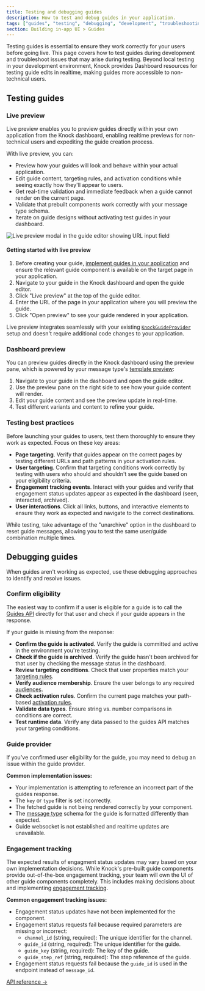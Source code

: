 ```yaml
---
title: Testing and debugging guides
description: How to test and debug guides in your application.
tags: ["guides", "testing", "debugging", "development", "troubleshooting"]
section: Building in-app UI > Guides
---
```


Testing guides is essential to ensure they work correctly for your users before going live. This page covers how to test guides during development and troubleshoot issues that may arise during testing. Beyond local testing in your development environment, Knock provides Dashboard resources for testing guide edits in realtime, making guides more accessible to non-technical users.

## Testing guides

### Live preview

<Callout
  type="alert"
  title="Note:"
  text="You must be on @knocklabs/react version 0.8.0 or higher in order to use live preview. Older SDK versions do not have this capability."
/>

Live preview enables you to preview guides directly within your own application from the Knock dashboard, enabling realtime previews for non-technical users and expediting the guide creation process.

With live preview, you can:

- Preview how your guides will look and behave within your actual application.
- Edit guide content, targeting rules, and activation conditions while seeing exactly how they'll appear to users.
- Get real-time validation and immediate feedback when a guide cannot render on the current page.
- Validate that prebuilt components work correctly with your message type schema.
- Iterate on guide designs without activating test guides in your dashboard.

<Image
  src="/images/in-app-ui/GuidesLivePreview.png"
  alt="Live preview modal in the guide editor showing URL input field"
  width={1200}
  height={600}
  className="rounded-md mx-auto border border-gray-200"
/>

#### Getting started with live preview

1. Before creating your guide, [implement guides in your application](/in-app-ui/guides/render-guides) and ensure the relevant guide component is available on the target page in your application.
2. Navigate to your guide in the Knock dashboard and open the guide editor.
3. Click "Live preview" at the top of the guide editor.
4. Enter the URL of the page in your application where you will preview the guide.
5. Click "Open preview" to see your guide rendered in your application.

Live preview integrates seamlessly with your existing [`KnockGuideProvider`](/in-app-ui/guides/render-guides) setup and doesn't require additional code changes to your application.

<Callout
  type="info"
  title="Authentication required?"
  text="If your target preview page requires authentication, make sure you're logged in to your application before attempting to use live preview."
/>

### Dashboard preview

You can preview guides directly in the Knock dashboard using the preview pane, which is powered by your message type's [template preview](/in-app-ui/react/sdk/components/knock-guide-provider):

1. Navigate to your guide in the dashboard and open the guide editor.
2. Use the preview pane on the right side to see how your guide content will render.
3. Edit your guide content and see the preview update in real-time.
4. Test different variants and content to refine your guide.

<Callout
  type="warning"
  title="Keep template code aligned."
  text="To ensure consistency between the dashboard's template preview and the guide component in your application, keep your message type's template preview code aligned with your component code. We recommend using live preview to ensure your actual code renders your guide schema as expected."
/>

### Testing best practices

Before launching your guides to users, test them thoroughly to ensure they work as expected. Focus on these key areas:

- **Page targeting**. Verify that guides appear on the correct pages by testing different URLs and path patterns in your activation rules.
- **User targeting**. Confirm that targeting conditions work correctly by testing with users who should and shouldn't see the guide based on your eligibility criteria.
- **Engagement tracking events**. Interact with your guides and verify that engagement status updates appear as expected in the dashboard (seen, interacted, archived).
- **User interactions**. Click all links, buttons, and interactive elements to ensure they work as expected and navigate to the correct destinations.

While testing, take advantage of the "unarchive" option in the dashboard to reset guide messages, allowing you to test the same user/guide combination multiple times.

## Debugging guides

When guides aren't working as expected, use these debugging approaches to identify and resolve issues.

### Confirm eligibility

The easiest way to confirm if a user is eligible for a guide is to call the [Guides API](/api-reference/users/guides) directly for that user and check if your guide appears in the response.

If your guide is missing from the response:

- **Confirm the guide is activated**. Verify the guide is committed and active in the environment you're testing.
- **Check if the guide is archived**. Verify the guide hasn't been archived for that user by checking the message status in the dashboard.
- **Review targeting conditions**. Check that user properties match your [targeting rules](/in-app-ui/guides/create-guides#targeting).
- **Verify audience membership**. Ensure the user belongs to any required [audiences](/concepts/audiences).
- **Check activation rules**. Confirm the current page matches your path-based [activation rules](/in-app-ui/guides/create-guides#activation).
- **Validate data types**. Ensure string vs. number comparisons in conditions are correct.
- **Test runtime data**. Verify any data passed to the guides API matches your targeting conditions.

### Guide provider

If you've confirmed user eligibility for the guide, you may need to debug an issue within the guide provider.

**Common implementation issues:**

- Your implementation is attempting to reference an incorrect part of the guides response.
- The `key` or `type` filter is set incorrectly.
- The fetched guide is not being rendered correctly by your component.
- The [message type](/in-app-ui/message-types) schema for the guide is formatted differently than expected.
- Guide websocket is not established and realtime updates are unavailable.

### Engagement tracking

The expected results of engagment status updates may vary based on your own implementation decisions. While Knock's pre-built guide components provide out-of-the-box engagement tracking, your team will own the UI of other guide components completely. This includes making decisions about and implementing [engagement tracking](/in-app-ui/guides/handling-engagement#tracking-guide-engagement).

**Common engagement tracking issues:**

- Engagement status updates have not been implemented for the component.
- Engagement status requests fail because required parameters are missing or incorrect:
  - `channel_id` (string, required): The unique identifier for the channel.
  - `guide_id` (string, required): The unique identifier for the guide.
  - `guide_key` (string, required): The key of the guide.
  - `guide_step_ref` (string, required): The step reference of the guide.
- Engagement status requests fail because the `guide_id` is used in the endpoint instead of `message_id`.

[API reference ->](/api-reference/users/guides/mark_message_as_seen)

